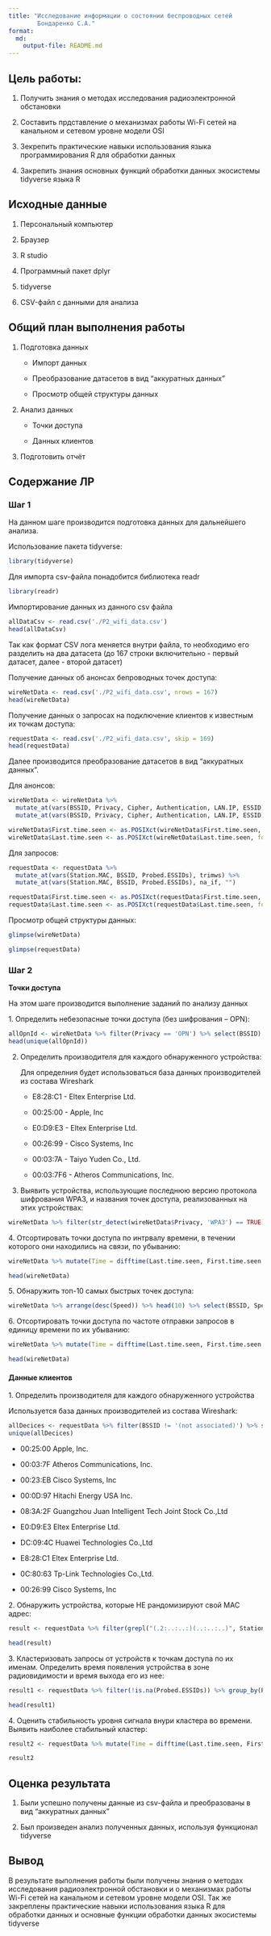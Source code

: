 ---
title: "Исследование информации о состоянии беспроводных сетей
        Бондаренко С.А."
format: 
  md:
    output-file: README.md
---

## Цель работы:

1.  Получить знания о методах исследования радиоэлектронной обстановки

2.  Составить прдставление о механизмах работы Wi-Fi сетей на канальном и сетевом уровне модели OSI

3.  Зекрепить практические навыки использования языка программирования R для обработки данных

4.  Закрепить знания основных функций обработки данных экосистемы tidyverse языка R

## Исходные данные

1.  Персональный компьютер

2.  Браузер

3.  R studio

4.  Программный пакет dplyr

5.  tidyverse

6.  CSV-файл с данными для анализа

## Общий план выполнения работы

1.  Подготовка данных

    -   Импорт данных

    -   Преобразование датасетов в вид “аккуратных данных”

    -   Просмотр общей структуры данных

2.  Анализ данных

    -   Точки доступа

    -   Данных клиентов

3.  Подготовить отчёт

## Содержание ЛР

### Шаг 1

На данном шаге производится подготовка данных для дальнейшего анализа.

Использование пакета tidyverse:\

```{r}
library(tidyverse)
```

Для импорта csv-файла понадобится библиотека readr

```{r}
library(readr)
```

Импортирование данных из данного csv файла

```{r}
allDataCsv <- read.csv('./P2_wifi_data.csv')
head(allDataCsv)
```

Так как формат CSV лога меняется внутри файла, то необходимо его разделить на два датасета (до 167 строки включительно - первый датасет, далее - второй датасет)

Получение данных об анонсах бепроводных точек доступа:

```{r}
wireNetData <- read.csv('./P2_wifi_data.csv', nrows = 167)
head(wireNetData)
```

Получение данных о запросах на подключение клиентов к известным их точкам доступа:

```{r}
requestData <- read.csv('./P2_wifi_data.csv', skip = 169)
head(requestData)
```

Далее производится преобразование датасетов в вид “аккуратных данных”.

Для анонсов:

```{r}
wireNetData <- wireNetData %>% 
  mutate_at(vars(BSSID, Privacy, Cipher, Authentication, LAN.IP, ESSID), trimws) %>%
  mutate_at(vars(BSSID, Privacy, Cipher, Authentication, LAN.IP, ESSID), na_if, "")

wireNetData$First.time.seen <- as.POSIXct(wireNetData$First.time.seen, format = "%Y-%m-%d %H:%M:%S")
wireNetData$Last.time.seen <- as.POSIXct(wireNetData$Last.time.seen, format = "%Y-%m-%d %H:%M:%S")
```

Для запросов:

```{r}
requestData <- requestData %>% 
  mutate_at(vars(Station.MAC, BSSID, Probed.ESSIDs), trimws) %>%
  mutate_at(vars(Station.MAC, BSSID, Probed.ESSIDs), na_if, "")

requestData$First.time.seen <- as.POSIXct(requestData$First.time.seen, format = "%Y-%m-%d %H:%M:%S")
requestData$Last.time.seen <- as.POSIXct(requestData$Last.time.seen, format = "%Y-%m-%d %H:%M:%S")
```

Просмотр общей структуры данных:

```{r}
glimpse(wireNetData)
```

```{r}
glimpse(requestData)
```

### Шаг 2

**Точки доступа**

На этом шаге производится выполнение заданий по анализу данных

1\. Определить небезопасные точки доступа (без шифрования – OPN):

```{r}
allOpnId <- wireNetData %>% filter(Privacy == 'OPN') %>% select(BSSID)
head(unique(allOpnId))
```

2.  Определить производителя для каждого обнаруженного устройства:

    Для определния будет использоваться база данных производителей из состава Wireshark

    -   E8:28:C1 - Eltex Enterprise Ltd.

    -   00:25:00 - Apple, Inc

    -   E0:D9:E3 - Eltex Enterprise Ltd.

    -   00:26:99 - Cisco Systems, Inc

    -   00:03:7A - Taiyo Yuden Co., Ltd.

    -   00:03:7F6 - Atheros Communications, Inc.

3.  Выявить устройства, использующие последнюю версию протокола шифрования WPA3, и названия точек доступа, реализованных на этих устройствах:

```{r}
wireNetData %>% filter(str_detect(wireNetData$Privacy, 'WPA3') == TRUE) %>% select(BSSID, ESSID, Privacy)
```

4\. Отсортировать точки доступа по интрвалу времени, в течении которого они находились на связи, по убыванию:

```{r}
wireNetData %>% mutate(Time = difftime(Last.time.seen, First.time.seen, units = "mins")) %>% arrange(desc(Time)) %>% select(BSSID, Time)
```

```{r}
head(wireNetData)
```

5\. Обнаружить топ-10 самых быстрых точек доступа:

```{r}
wireNetData %>% arrange(desc(Speed)) %>% head(10) %>% select(BSSID, Speed)
```

6\. Отсортировать точки доступа по частоте отправки запросов в единицу времени по их убыванию:

```{r}
wireNetData %>% mutate(Time = difftime(Last.time.seen, First.time.seen, units = "sec")) %>% filter(!is.na(Time)) %>% filter(Time != 0) %>% filter(X..beacons != 0) %>% select(BSSID, X..beacons, Time) %>% mutate(Beacon_sec = X..beacons / as.integer(Time)) %>% arrange(desc(Beacon_sec))
```

```{r}
head(wireNetData)
```

#### Данные клиентов

1\. Определить производителя для каждого обнаруженного устройства

Используется база данных производителей из состава Wireshark:

```{r}
allDecices <- requestData %>% filter(BSSID != '(not associated)') %>% select(BSSID)
unique(allDecices)
```

-   00:25:00 Apple, Inc.

-   00:03:7F Atheros Communications, Inc.

-   00:23:EB Cisco Systems, Inc

-   00:0D:97 Hitachi Energy USA Inc.

-   08:3A:2F Guangzhou Juan Intelligent Tech Joint Stock Co.,Ltd

-   E0:D9:E3 Eltex Enterprise Ltd.

-   DC:09:4C Huawei Technologies Co.,Ltd

-   E8:28:C1 Eltex Enterprise Ltd.

-   0C:80:63 Tp-Link Technologies Co.,Ltd.

-   00:26:99 Cisco Systems, Inc

2\. Обнаружить устройства, которые НЕ рандомизируют свой MAC адрес:

```{r}
result <- requestData %>% filter(grepl("(.2:..:..:)(..:..:..)", Station.MAC)!=TRUE & grepl("(.6:..:..:)(..:..:..)", Station.MAC)!=TRUE & grepl("(.A:..:..:)(..:..:..)", Station.MAC)!=TRUE & grepl("(.E:..:..:)(..:..:..)", Station.MAC)!=TRUE) %>%  select(Station.MAC)

head(result)
```

3\. Кластеризовать запросы от устройств к точкам доступа по их именам. Определить время появления устройства в зоне радиовидимости и время выхода его из нее:

```{r}
result1 <- requestData %>% filter(!is.na(Probed.ESSIDs)) %>% group_by(Probed.ESSIDs) %>%  summarise("Появление" = min(First.time.seen), "Выход" = max(Last.time.seen))

head(result1)
```

4\. Оценить стабильность уровня сигнала внури кластера во времени. Выявить наиболее стабильный кластер:

```{r}
result2 <- requestData %>% mutate(Time = difftime(Last.time.seen, First.time.seen, units = "sec")) %>% filter(as.integer(Time) != 0) %>% arrange(desc(as.integer(Time))) %>% filter(!is.na(Probed.ESSIDs)) %>% group_by(Probed.ESSIDs) %>% summarise(Mean = mean(as.integer(Time)), Sd = sd(as.integer(Time))) %>% filter(!is.na(Sd)) %>% filter(Sd != 0) %>% arrange(Sd) %>% head(1)

result2
```

## Оценка результата

1.  Были успешно получены данные из csv-файла и преобразованы в вид “аккуратных данных”

2.  Был произведен анализ полученных данных, используя функционал tidyverse

## Вывод

В результате выполнения работы были получены знания о методах исследования радиоэлектронной обстановки и о механизмах работы Wi-Fi сетей на канальном и сетевом уровне модели OSI. Так же закреплены практические навыки использования языка R для обработки данных и основные функции обработки данных экосистемы tidyverse